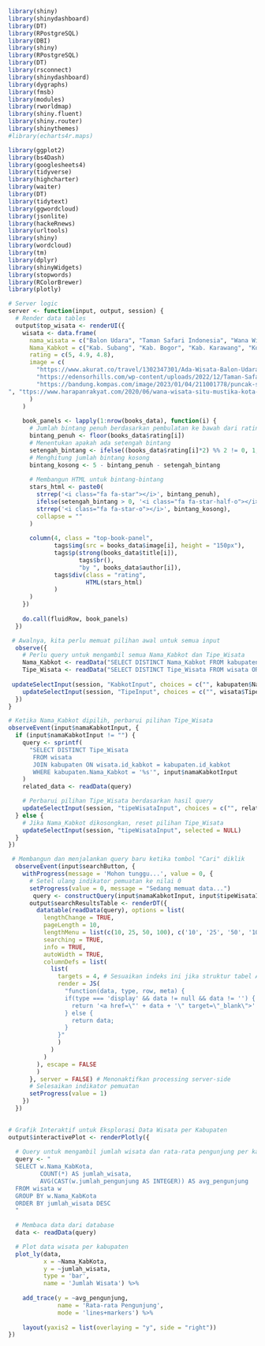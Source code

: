 ```r
library(shiny)
library(shinydashboard)
library(DT)
library(RPostgreSQL)
library(DBI)
library(shiny)
library(RPostgreSQL) 
library(DT)
library(rsconnect)
library(shinydashboard)
library(dygraphs)
library(fmsb)
library(modules)
library(rworldmap)
library(shiny.fluent)
library(shiny.router)
library(shinythemes)
#library(echarts4r.maps)
```


```r
library(ggplot2)
library(bs4Dash)
library(googlesheets4)
library(tidyverse)
library(highcharter)
library(waiter)
library(DT)
library(tidytext)
library(ggwordcloud)
library(jsonlite)
library(hackeRnews)
library(urltools)
library(shiny)
library(wordcloud)
library(tm)
library(dplyr)
library(shinyWidgets)
library(stopwords)
library(RColorBrewer)
library(plotly)
```

```r
# Server logic
server <- function(input, output, session) {
  # Render data tables
  output$top_wisata <- renderUI({
    wisata <- data.frame(
      nama_wisata = c("Balon Udara", "Taman Safari Indonesia", "Wana Wisata Puncak Sempur", "Situ Mustika"),
      Nama_Kabkot = c("Kab. Subang", "Kab. Bogor", "Kab. Karawang", "Kota Banjar "),
      rating = c(5, 4.9, 4.8),
      image = c(
        "https://www.akurat.co/travel/1302347301/Ada-Wisata-Balon-Udara-Ala-Cappadocia-di-Ciater-Subang-Ini-Biayanya", 
        "https://edensorhills.com/wp-content/uploads/2022/12/Taman-Safari-Indonesia-Bogor-1024x576.jpg ", 
        "https://bandung.kompas.com/image/2023/01/04/211001778/puncak-sempur-di-karawang-daya-tarik-jam-buka-harga-tiket-dan-rute?page=2
", "ttps://www.harapanrakyat.com/2020/06/wana-wisata-situ-mustika-kota-banjar-kembali-dibuka-ada-diskon-tiket-masuk/ "
      )
    )
    
    book_panels <- lapply(1:nrow(books_data), function(i) {
      # Jumlah bintang penuh berdasarkan pembulatan ke bawah dari rating
      bintang_penuh <- floor(books_data$rating[i])
      # Menentukan apakah ada setengah bintang
      setengah_bintang <- ifelse((books_data$rating[i]*2) %% 2 != 0, 1, 0)
      # Menghitung jumlah bintang kosong
      bintang_kosong <- 5 - bintang_penuh - setengah_bintang
      
      # Membangun HTML untuk bintang-bintang
      stars_html <- paste0(
        strrep('<i class="fa fa-star"></i>', bintang_penuh),
        ifelse(setengah_bintang > 0, '<i class="fa fa-star-half-o"></i>', ''),
        strrep('<i class="fa fa-star-o"></i>', bintang_kosong),
        collapse = ""
      )
      
      column(4, class = "top-book-panel",
             tags$img(src = books_data$image[i], height = "150px"),
             tags$p(strong(books_data$title[i]), 
                    tags$br(), 
                    "by ", books_data$author[i]),
             tags$div(class = "rating", 
                      HTML(stars_html)
             )
      )
    })
    
    do.call(fluidRow, book_panels)
  })

 # Awalnya, kita perlu memuat pilihan awal untuk semua input
  observe({
    # Perlu query untuk mengambil semua Nama_Kabkot dan Tipe_Wisata
    Nama_Kabkot <- readData("SELECT DISTINCT Nama_Kabkot FROM kabupaten ORDER BY Nama_Kabkot")
    Tipe_Wisata <- readData("SELECT DISTINCT Tipe_Wisata FROM wisata ORDER BY Tipe_Wisata")
    
 updateSelectInput(session, "KabkotInput", choices = c("", kabupaten$Nama_Kabkot))
    updateSelectInput(session, "TipeInput", choices = c("", wisata$Tipe_Wisata))
  })
}
```

```r
# Ketika Nama_Kabkot dipilih, perbarui pilihan Tipe_Wisata
observeEvent(input$namaKabkotInput, {
  if (input$namaKabkotInput != "") {
    query <- sprintf(
      "SELECT DISTINCT Tipe_Wisata 
       FROM wisata 
       JOIN kabupaten ON wisata.id_kabkot = kabupaten.id_kabkot
       WHERE kabupaten.Nama_Kabkot = '%s'", input$namaKabkotInput
    )
    related_data <- readData(query)

    # Perbarui pilihan Tipe_Wisata berdasarkan hasil query
    updateSelectInput(session, "tipeWisataInput", choices = c("", related_data$tipe_wisata))
  } else {
    # Jika Nama_Kabkot dikosongkan, reset pilihan Tipe_Wisata
    updateSelectInput(session, "tipeWisataInput", selected = NULL)
  }
})

```

```r
 # Membangun dan menjalankan query baru ketika tombol "Cari" diklik
  observeEvent(input$searchButton, {
    withProgress(message = 'Mohon tunggu...', value = 0, {
      # Setel ulang indikator pemuatan ke nilai 0
      setProgress(value = 0, message = "Sedang memuat data...")
       query <- constructQuery(input$namaKabkotInput, input$tipeWisataInput)
      output$searchResultsTable <- renderDT({
        datatable(readData(query), options = list(
          lengthChange = TRUE, 
          pageLength = 10, 
          lengthMenu = list(c(10, 25, 50, 100), c('10', '25', '50', '100')), 
          searching = TRUE, 
          info = TRUE,
          autoWidth = TRUE,
          columnDefs = list(
            list(
              targets = 4, # Sesuaikan indeks ini jika struktur tabel Anda berubah
              render = JS(
                "function(data, type, row, meta) {
                if(type === 'display' && data != null && data != '') {
                  return '<a href=\"' + data + '\" target=\"_blank\">' + data + '</a>';
                } else {
                  return data;
                }
              }"
              )
            )
          )
        ), escape = FALSE
        )
      }, server = FALSE) # Menonaktifkan processing server-side
      # Selesaikan indikator pemuatan
      setProgress(value = 1)
    })
  })
  
```

```r
# Grafik Interaktif untuk Eksplorasi Data Wisata per Kabupaten
output$interactivePlot <- renderPlotly({
  
  # Query untuk mengambil jumlah wisata dan rata-rata pengunjung per kabupaten
  query <- "
  SELECT w.Nama_KabKota, 
         COUNT(*) AS jumlah_wisata, 
         AVG(CAST(w.jumlah_pengunjung AS INTEGER)) AS avg_pengunjung
  FROM wisata w
  GROUP BY w.Nama_KabKota
  ORDER BY jumlah_wisata DESC
  "
  
  # Membaca data dari database
  data <- readData(query)

  # Plot data wisata per kabupaten
  plot_ly(data, 
          x = ~Nama_KabKota, 
          y = ~jumlah_wisata, 
          type = 'bar', 
          name = 'Jumlah Wisata') %>%
    
    add_trace(y = ~avg_pengunjung, 
              name = 'Rata-rata Pengunjung', 
              mode = 'lines+markers') %>%
    
    layout(yaxis2 = list(overlaying = "y", side = "right"))
})
```

